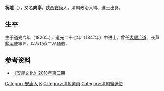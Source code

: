 '''祝塏'''（{{bd|1826年||？||catIdx=Zhu祝}}），又名'''爽亭'''，陕西[[安康|安康]]人。清朝政治人物、進士出身。

== 生平 ==
生于道光六年（1826年），道光二十七年（1847年）中进士。曾任[[大顺广道|大顺广道]]、长芦[[盐运使|盐运使]]等职。以战功获二品[[顶戴|顶戴]]。

== 参考资料 ==
*[http://www.aktc.net.cn/snwh/jidiqikan/ShowArticle.asp?ArticleID=106&Page=6 《安康文化》2010年第二期]{{dead link|date=2018年4月 |bot=InternetArchiveBot |fix-attempted=yes }}

{{道光二十七年丁未科殿試金榜}}

{{Authority control}}

{{DEFAULTSORT:Zhu祝}}
[[Category:安康人|Category:安康人]]
[[Category:祝姓|K]]
[[Category:清朝道員|Category:清朝道員]]
[[Category:清朝鹽運使|Category:清朝鹽運使]]


{{清朝人物小作品}}